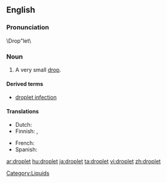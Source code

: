 ==English==
{{wikipedia}}

===Pronunciation===
\Drop"let\

===Noun===
{{en-noun}}

# A very small [[drop]].

====Derived terms====
* [[droplet infection]]

====Translations====
{{trans-top|very small drop}}
* Dutch: {{t|nl|druppeltje|n}}
* Finnish: {{t+|fi|tippa}}, {{t+|fi|pisara}}
{{trans-mid}}
* French: {{t|fr|gouttelette|f}}
* Spanish: {{t|es|gotita|f}}
{{trans-bottom}}

[[Category:Liquids]]

[[ar:droplet]]
[[hu:droplet]]
[[ja:droplet]]
[[ta:droplet]]
[[vi:droplet]]
[[zh:droplet]]